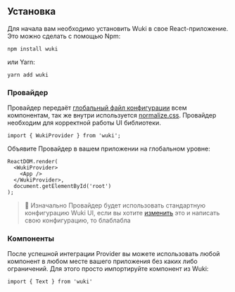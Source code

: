 
<Meta title="Getting Start/Installation" />

## Установка

Для начала вам необходимо установить Wuki в свое React-приложение. Это можно сделать с помощью Npm:

```
npm install wuki
```

или Yarn:

```
yarn add wuki
```

### Провайдер

Провайдер передаёт [глобальный файл конфигурации](?path=/docs/getting-start-theming--page) всем компонентам, так же внутри используется [normalize.css](https://necolas.github.io/normalize.css/). Провайдер необходим для корректной работы UI библиотеки.

```
import { WukiProvider } from 'wuki';
```

Объявите Провайдер в вашем приложении на глобальном уровне:

```
ReactDOM.render(
  <WukiProvider>
    <App />
  </WukiProvider>,
  document.getElementById('root')
);
```

> 🚨 Изначально Провайдер будет использовать стандартную конфигурацию Wuki UI, если вы хотите [изменить](?path=/docs/getting-start-theming--page) это и написать свою конфигурацию, то блаблабла

### Компоненты

После успешной интеграции Provider вы можете использовать любой компонент в любом месте вашего приложения без каких либо ограничений. Для этого просто импортируйте компонент из Wuki:

```
import { Text } from 'wuki'
```